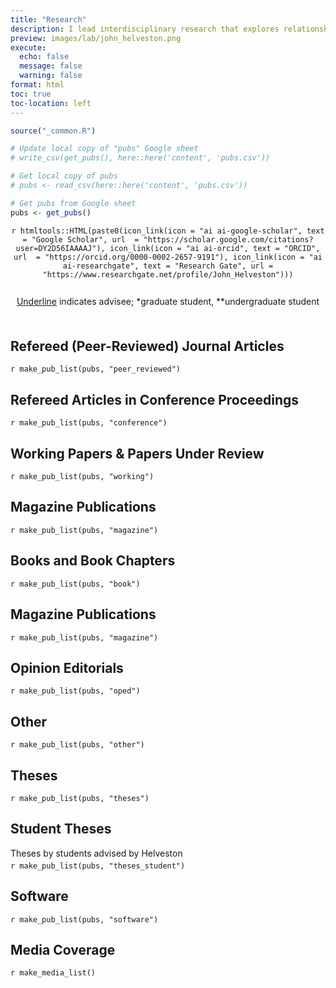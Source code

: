 ```yaml
---
title: "Research"
description: I lead interdisciplinary research that explores relationships between technological change and factors that shape it, such as consumer behavior, market dynamics, and policy. We apply a systems engineering perspective to better understand these relationships and to inform policy, with an emphasis on accelerating transitions to cleaner technologies. I have expertise in choice modeling, programming in R, China, and the global electric vehicle industry.
preview: images/lab/john_helveston.png
execute: 
  echo: false
  message: false
  warning: false
format: html 
toc: true
toc-location: left
---
```


<!-- Remove margin under list items -->

<style>
ol {
    margin-bottom: 5px;
}
p {
  margin: 5px 0 0 0;
}
</style>

```r
source("_common.R")

# Update local copy of "pubs" Google sheet
# write_csv(get_pubs(), here::here('content', 'pubs.csv'))

# Get local copy of pubs
# pubs <- read_csv(here::here('content', 'pubs.csv'))

# Get pubs from Google sheet
pubs <- get_pubs()
```

<center>

`r htmltools::HTML(paste0(icon_link(icon = "ai ai-google-scholar", text = "Google Scholar", url  = "https://scholar.google.com/citations?user=DY2D56IAAAAJ"), icon_link(icon = "ai ai-orcid", text = "ORCID", url  = "https://orcid.org/0000-0002-2657-9191"), icon_link(icon = "ai ai-researchgate", text = "Research Gate", url = "https://www.researchgate.net/profile/John_Helveston")))`

<br>

<u>Underline</u> indicates advisee; \*graduate student, **undergraduate student

</center>

<br>

## Refereed (Peer-Reviewed) Journal Articles

`r make_pub_list(pubs, "peer_reviewed")`

## Refereed Articles in Conference Proceedings

`r make_pub_list(pubs, "conference")`

## Working Papers & Papers Under Review

`r make_pub_list(pubs, "working")`

## Magazine Publications

`r make_pub_list(pubs, "magazine")`

## Books and Book Chapters

`r make_pub_list(pubs, "book")`

## Magazine Publications

`r make_pub_list(pubs, "magazine")`

## Opinion Editorials

`r make_pub_list(pubs, "oped")`

## Other

`r make_pub_list(pubs, "other")`

## Theses

`r make_pub_list(pubs, "theses")`

## Student Theses

<aside>Theses by students advised by Helveston</aside>

`r make_pub_list(pubs, "theses_student")`

## Software

`r make_pub_list(pubs, "software")`

## Media Coverage

`r make_media_list()`
